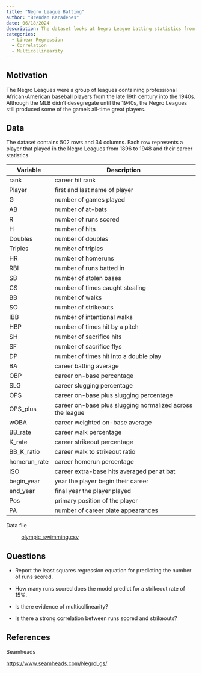 ```yaml
---
title: "Negro League Batting"
author: "Brendan Karadenes"
date: 06/18/2024
description: The dataset looks at Negro League batting statistics from 1886 to 1948.
categories:
  - Linear Regression
  - Correlation
  - Multicollinearity
---
```


## Motivation

The Negro Leagues were a group of leagues containing professional African-American baseball players from the late 19th century into the 1940s. Although the MLB didn't desegregate until the 1940s, the Negro Leagues still produced some of the game's all-time great players.

## Data

The dataset contains 502 rows and 34 columns. Each row represents a player that played in the Negro Leagues from 1896 to 1948 and their career statistics.

| Variable     | Description                                               |
|--------------|-----------------------------------------------------------|
| rank         | career hit rank                                           |
| Player       | first and last name of player                             |
| G            | number of games played                                    |
| AB           | number of at-bats                                         |
| R            | number of runs scored                                     |
| H            | number of hits                                            |
| Doubles      | number of doubles                                         |
| Triples      | number of triples                                         |
| HR           | number of homeruns                                        |
| RBI          | number of runs batted in                                  |
| SB           | number of stolen bases                                    |
| CS           | number of times caught stealing                           |
| BB           | number of walks                                           |
| SO           | number of strikeouts                                      |
| IBB          | number of intentional walks                               |
| HBP          | number of times hit by a pitch                            |
| SH           | number of sacrifice hits                                  |
| SF           | number of sacrifice flys                                  |
| DP           | number of times hit into a double play                    |
| BA           | career batting average                                    |
| OBP          | career on-base percentage                                 |
| SLG          | career slugging percentage                                |
| OPS          | career on-base plus slugging percentage                   |
| OPS_plus     | career on-base plus slugging normalized across the league |
| wOBA         | career weighted on-base average                           |
| BB_rate      | career walk percentage                                    |
| K_rate       | career strikeout percentage                               |
| BB_K_ratio   | career walk to strikeout ratio                            |
| homerun_rate | career homerun percentage                                 |
| ISO          | career extra-base hits averaged per at bat                |
| begin_year   | year the player begin their career                        |
| end_year     | final year the player played                              |
| Pos          | primary position of the player                            |
| PA           | number of career plate appearances                        |

Data file

:   [olympic_swimming.csv](../data/olympic_swimming.csv)

## Questions

-   Report the least squares regression equation for predicting the number of runs scored.

-   How many runs scored does the model predict for a strikeout rate of 15%.

-   Is there evidence of multicollinearity?

-   Is there a strong correlation between runs scored and strikeouts?

## References

Seamheads

<https://www.seamheads.com/NegroLgs/>
